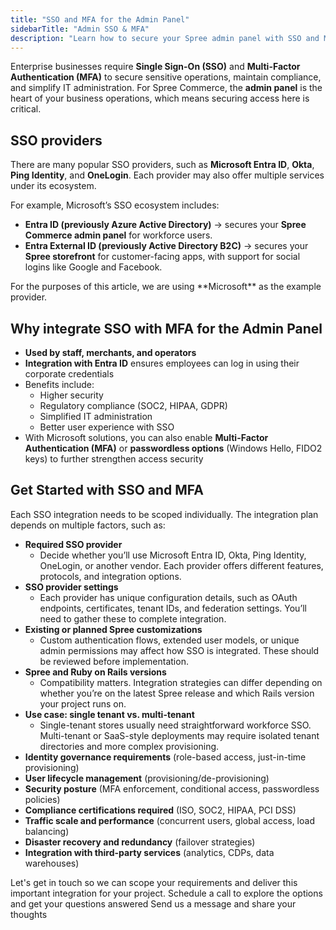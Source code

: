 ```yaml
---
title: "SSO and MFA for the Admin Panel"
sidebarTitle: "Admin SSO & MFA"
description: "Learn how to secure your Spree admin panel with SSO and MFA integration, using Microsoft Entra ID as an example."
---
```


Enterprise businesses require **Single Sign-On (SSO)** and **Multi-Factor Authentication (MFA)** to secure sensitive operations, maintain compliance, and simplify IT administration. For Spree Commerce, the **admin panel** is the heart of your business operations, which means securing access here is critical.

## SSO providers

There are many popular SSO providers, such as **Microsoft Entra ID**, **Okta**, **Ping Identity**, and **OneLogin**. Each provider may also offer multiple services under its ecosystem.

For example, Microsoft’s SSO ecosystem includes:

- **Entra ID (previously Azure Active Directory)** → secures your **Spree Commerce admin panel** for workforce users.
- **Entra External ID (previously Active Directory B2C)** → secures your **Spree storefront** for customer-facing apps, with support for social logins like Google and Facebook.

<Note>
  For the purposes of this article, we are using **Microsoft** as the example provider.
</Note>

## Why integrate SSO with MFA for the Admin Panel

- **Used by staff, merchants, and operators**
- **Integration with Entra ID** ensures employees can log in using their corporate credentials
- Benefits include:
  - Higher security
  - Regulatory compliance (SOC2, HIPAA, GDPR)
  - Simplified IT administration
  - Better user experience with SSO
- With Microsoft solutions, you can also enable **Multi-Factor Authentication (MFA)** or **passwordless options** (Windows Hello, FIDO2 keys) to further strengthen access security

## Get Started with SSO and MFA

Each SSO integration needs to be scoped individually. The integration plan depends on multiple factors, such as:

- **Required SSO provider**
  - Decide whether you’ll use Microsoft Entra ID, Okta, Ping Identity, OneLogin, or another vendor. Each provider offers different features, protocols, and integration options.
- **SSO provider settings**
  - Each provider has unique configuration details, such as OAuth endpoints, certificates, tenant IDs, and federation settings. You’ll need to gather these to complete integration.
- **Existing or planned Spree customizations**
  - Custom authentication flows, extended user models, or unique admin permissions may affect how SSO is integrated. These should be reviewed before implementation.
- **Spree and Ruby on Rails versions**
  - Compatibility matters. Integration strategies can differ depending on whether you’re on the latest Spree release and which Rails version your project runs on.
- **Use case: single tenant vs. multi-tenant**
  - Single-tenant stores usually need straightforward workforce SSO. Multi-tenant or SaaS-style deployments may require isolated tenant directories and more complex provisioning.
- **Identity governance requirements** (role-based access, just-in-time provisioning)
- **User lifecycle management** (provisioning/de-provisioning)
- **Security posture** (MFA enforcement, conditional access, passwordless policies)
- **Compliance certifications required** (ISO, SOC2, HIPAA, PCI DSS)
- **Traffic scale and performance** (concurrent users, global access, load balancing)
- **Disaster recovery and redundancy** (failover strategies)
- **Integration with third-party services** (analytics, CDPs, data warehouses)

<Info>
  Let's get in touch so we can scope your requirements and deliver this important integration for your project.
</Info>

<Columns cols={2}>
  <Card title="Book a Call" icon="eye" href="https://getvendo.com/book-a-demo/" cta="Click here">
    Schedule a call to explore the options and get your questions answered
  </Card>
  <Card title="Ask a Question" icon="dollar-sign" href="https://spreecommerce.org/get-started/" cta="Click here">
    Send us a message and share your thoughts
  </Card>
</Columns>